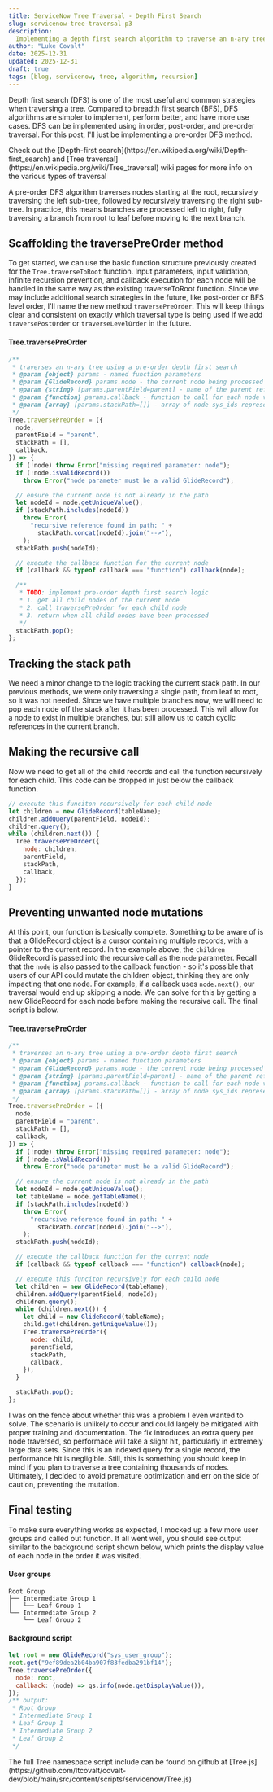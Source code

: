 ```yaml
---
title: ServiceNow Tree Traversal - Depth First Search
slug: servicenow-tree-traversal-p3
description:
  Implementing a depth first search algorithm to traverse an n-ary tree
author: "Luke Covalt"
date: 2025-12-31
updated: 2025-12-31
draft: true
tags: [blog, servicenow, tree, algorithm, recursion]
---
```


Depth first search (DFS) is one of the most useful and common strategies when
traversing a tree. Compared to breadth first search (BFS), DFS algorithms are
simpler to implement, perform better, and have more use cases. DFS can be
implemented using in order, post-order, and pre-order traversal. For this post,
I'll just be implementing a pre-order DFS method.

<Alert type="info">
  Check out the [Depth-first
  search](https://en.wikipedia.org/wiki/Depth-first_search) and [Tree
  traversal](https://en.wikipedia.org/wiki/Tree_traversal) wiki pages for more
  info on the various types of traversal
</Alert>

A pre-order DFS algorithm traverses nodes starting at the root, recursively
traversing the left sub-tree, followed by recursively traversing the right
sub-tree. In practice, this means branches are processed left to right, fully
traversing a branch from root to leaf before moving to the next branch.

## Scaffolding the traversePreOrder method

To get started, we can use the basic function structure previously created for
the `Tree.traverseToRoot` function. Input parameters, input validation, infinite
recursion prevention, and callback execution for each node will be handled in
the same way as the existing traverseToRoot function. Since we may include
additional search strategies in the future, like post-order or BFS level order,
I'll name the new method `traversePreOrder`. This will keep things clear and
consistent on exactly which traversal type is being used if we add
`traversePostOrder` or `traverseLevelOrder` in the future.

#### Tree.traversePreOrder

```js
/**
 * traverses an n-ary tree using a pre-order depth first search
 * @param {object} params - named function parameters
 * @param {GlideRecord} params.node - the current node being processed
 * @param {string} [params.parentField=parent] - name of the parent reference field
 * @param {function} params.callback - function to call for each node visited
 * @param {array} [params.stackPath=[]] - array of node sys_ids representing the current path of nodes already visited
 */
Tree.traversePreOrder = ({
  node,
  parentField = "parent",
  stackPath = [],
  callback,
}) => {
  if (!node) throw Error("missing required parameter: node");
  if (!node.isValidRecord())
    throw Error("node parameter must be a valid GlideRecord");

  // ensure the current node is not already in the path
  let nodeId = node.getUniqueValue();
  if (stackPath.includes(nodeId))
    throw Error(
      "recursive reference found in path: " +
        stackPath.concat(nodeId).join("-->"),
    );
  stackPath.push(nodeId);

  // execute the callback function for the current node
  if (callback && typeof callback === "function") callback(node);

  /**
   * TODO: implement pre-order depth first search logic
   * 1. get all child nodes of the current node
   * 2. call traversePreOrder for each child node
   * 3. return when all child nodes have been processed
   */
  stackPath.pop();
};
```

## Tracking the stack path

We need a minor change to the logic tracking the current stack path. In our
previous methods, we were only traversing a single path, from leaf to root, so
it was not needed. Since we have multiple branches now, we will need to pop each
node off the stack after it has been processed. This will allow for a node to
exist in multiple branches, but still allow us to catch cyclic references in the
current branch.

## Making the recursive call

Now we need to get all of the child records and call the function recursively
for each child. This code can be dropped in just below the callback function.

```js
// execute this funciton recursively for each child node
let children = new GlideRecord(tableName);
children.addQuery(parentField, nodeId);
children.query();
while (children.next()) {
  Tree.traversePreOrder({
    node: children,
    parentField,
    stackPath,
    callback,
  });
}
```

## Preventing unwanted node mutations

At this point, our function is basically complete. Something to be aware of is
that a GlideRecord object is a cursor containing multiple records, with a
pointer to the current record. In the example above, the `children` GlideRecord
is passed into the recursive call as the `node` parameter. Recall that the
`node` is also passed to the callback function - so it's possible that users of
our API could mutate the children object, thinking they are only impacting that
one node. For example, if a callback uses `node.next()`, our traversal would end
up skipping a node. We can solve for this by getting a new GlideRecord for each
node before making the recursive call. The final script is below.

#### Tree.traversePreOrder

```js
/**
 * traverses an n-ary tree using a pre-order depth first search
 * @param {object} params - named function parameters
 * @param {GlideRecord} params.node - the current node being processed
 * @param {string} [params.parentField=parent] - name of the parent reference field
 * @param {function} params.callback - function to call for each node visited
 * @param {array} [params.stackPath=[]] - array of node sys_ids representing the current path of nodes already visited
 */
Tree.traversePreOrder = ({
  node,
  parentField = "parent",
  stackPath = [],
  callback,
}) => {
  if (!node) throw Error("missing required parameter: node");
  if (!node.isValidRecord())
    throw Error("node parameter must be a valid GlideRecord");

  // ensure the current node is not already in the path
  let nodeId = node.getUniqueValue();
  let tableName = node.getTableName();
  if (stackPath.includes(nodeId))
    throw Error(
      "recursive reference found in path: " +
        stackPath.concat(nodeId).join("-->"),
    );
  stackPath.push(nodeId);

  // execute the callback function for the current node
  if (callback && typeof callback === "function") callback(node);

  // execute this funciton recursively for each child node
  let children = new GlideRecord(tableName);
  children.addQuery(parentField, nodeId);
  children.query();
  while (children.next()) {
    let child = new GlideRecord(tableName);
    child.get(children.getUniqueValue());
    Tree.traversePreOrder({
      node: child,
      parentField,
      stackPath,
      callback,
    });
  }

  stackPath.pop();
};
```

I was on the fence about whether this was a problem I even wanted to solve. The
scenario is unlikely to occur and could largely be mitigated with proper
training and documentation. The fix introduces an extra query per node
traversed, so performace will take a slight hit, particularly in extremely large
data sets. Since this is an indexed query for a single record, the performance
hit is negligible. Still, this is something you should keep in mind if you plan
to traverse a tree containing thousands of nodes. Ultimately, I decided to avoid
premature optimization and err on the side of caution, preventing the mutation.

## Final testing

To make sure everything works as expected, I mocked up a few more user groups
and called out function. If all went well, you should see output similar to the
background script shown below, which prints the display value of each node in
the order it was visited.

#### User groups

```
Root Group
├── Intermediate Group 1
│	└── Leaf Group 1
└── Intermediate Group 2
	└── Leaf Group 2
```

#### Background script

```js
let root = new GlideRecord("sys_user_group");
root.get("9ef89dea2b04ba907f83fedba291bf14");
Tree.traversePreOrder({
  node: root,
  callback: (node) => gs.info(node.getDisplayValue()),
});
/** output:
 * Root Group
 * Intermediate Group 1
 * Leaf Group 1
 * Intermediate Group 2
 * Leaf Group 2
 */
```

<Alert type="note">
  The full Tree namespace script include can be found on github at
  [Tree.js](https://github.com/ltcovalt/covalt-dev/blob/main/src/content/scripts/servicenow/Tree.js)
</Alert>
